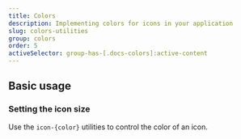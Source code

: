 ```yaml
---
title: Colors
description: Implementing colors for icons in your application
slug: colors-utilities
group: colors
order: 5
activeSelector: group-has-[.docs-colors]:active-content
---
```


## Basic usage
### Setting the icon size

Use the `icon-{color}` utilities to control the color of an icon.
